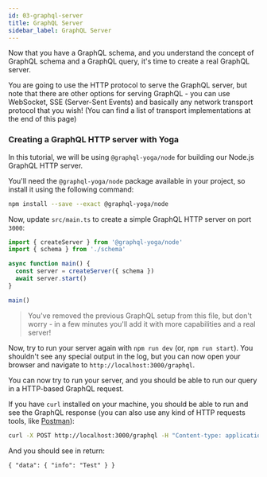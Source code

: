 ```yaml
---
id: 03-graphql-server
title: GraphQL Server
sidebar_label: GraphQL Server
---
```


Now that you have a GraphQL schema, and you understand the concept of GraphQL schema and a GraphQL query, it's time to create a real GraphQL server.

You are going to use the HTTP protocol to serve the GraphQL server, but note that there are other options for serving GraphQL - you can use WebSocket, SSE (Server-Sent Events) and basically any network transport protocol that you wish! (You can find a list of transport implementations at the end of this page)

### Creating a GraphQL HTTP server with Yoga

In this tutorial, we will be using `@graphql-yoga/node` for building our Node.js GraphQL HTTP server.

<Instruction>

You'll need the `@graphql-yoga/node` package available in your project, so install it using the following command:

```bash
npm install --save --exact @graphql-yoga/node
```

</Instruction>

<Instruction>

Now, update `src/main.ts` to create a simple GraphQL HTTP server on port `3000`:

```typescript
import { createServer } from '@graphql-yoga/node'
import { schema } from './schema'

async function main() {
  const server = createServer({ schema })
  await server.start()
}

main()
```

</Instruction>

> You've removed the previous GraphQL setup from this file, but don't worry - in a few minutes you'll add it with more capabilities and a real server!

Now, try to run your server again with `npm run dev` (or, `npm run start`). You shouldn't see any special output in the log, but you can now open your browser and navigate to `http://localhost:3000/graphql`.

You can now try to run your server, and you should be able to run our query in a HTTP-based GraphQL request.

<Instruction>

If you have `curl` installed on your machine, you should be able to run and see the GraphQL response (you can also use any kind of HTTP requests tools, like [Postman](https://www.postman.com/)):

```bash
curl -X POST http://localhost:3000/graphql -H "Content-type: application/json" --data-raw '{"query": "query { info }"}'
```

And you should see in return:

```(nocopy)
{ "data": { "info": "Test" } }
```

</Instruction>
